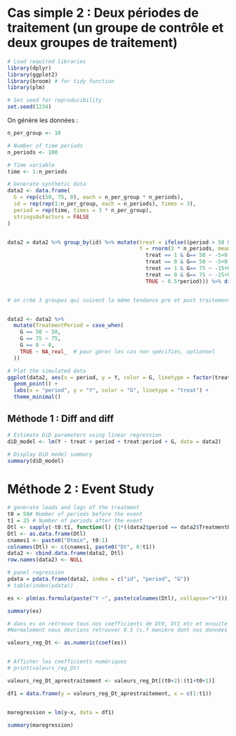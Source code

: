 # Cas simple 2 : Deux périodes de traitement (un groupe de contrôle et deux groupes de traitement)

```r
# Load required libraries
library(dplyr)
library(ggplot2)
library(broom) # for tidy function
library(plm)

# Set seed for reproducibility
set.seed(1234)
```


On génère les données :

```r
n_per_group <- 10

# Number of time periods
n_periods <- 100

# Time variable
time <- 1:n_periods

# Generate synthetic data
data2 <- data.frame(
  G = rep(c(50, 75, 0), each = n_per_group * n_periods),
  id = rep(rep(1:n_per_group, each = n_periods), times = 3),
  period = rep(time, times = 3 * n_per_group),
  stringsAsFactors = FALSE
)


data2 = data2 %>% group_by(id) %>% mutate(treat = ifelse((period > 50 & G == 50) | (period > 75 & G == 75), 1, 0),
                                          Y = rnorm(3 * n_periods, mean = case_when(
                                            treat == 1 & G== 50 ~ -5+0.5*period+10+0.3*period,
                                            treat == 0 & G== 50 ~ -5+0.5*period,
                                            treat == 1 & G== 75 ~ -15+0.5*period+10+0.3*period,
                                            treat == 0 & G== 75 ~ -15+0.5*period,
                                            TRUE ~ 0.5*period))) %>% distinct()


# on crée 3 groupes qui suivent la même tendance pre et post traitement mais le groupe 1 est traité en période 50 et le groupe 2 en période 75


data2 <- data2 %>%
  mutate(TreatmentPeriod = case_when(
    G == 50 ~ 50,
    G == 75 ~ 75,
    G == 0 ~ 0,
    TRUE ~ NA_real_  # pour gérer les cas non spécifiés, optionnel
  ))

# Plot the simulated data
ggplot(data2, aes(x = period, y = Y, color = G, linetype = factor(treat))) +
  geom_point() +
  labs(x = "period", y = "Y", color = "G", linetype = "treat") +
  theme_minimal()
```

## Méthode 1 : Diff and diff

```r
# Estimate DiD parameters using linear regression
diD_model <- lm(Y ~ treat + period + treat:period + G, data = data2)

# Display DiD model summary
summary(diD_model)
```


# Méthode 2 : Event Study

```r
# generate leads and lags of the treatment
t0 = 50# Number of periods before the event
t1 = 25 # Number of periods after the event
Dtl <- sapply(-t0:t1, function(l) {1*((data2$period == data2$TreatmentPeriod + l) & (data2$TreatmentPeriod > 0))})
Dtl <- as.data.frame(Dtl)
cnames1 <- paste0("Dtmin", t0:1)
colnames(Dtl) <- c(cnames1, paste0("Dt", 0:t1))
data2 <- cbind.data.frame(data2, Dtl)
row.names(data2) <- NULL

# panel regression
pdata = pdata.frame(data2, index = c("id", "period", "G"))
# table(index(pdata))

es <- plm(as.formula(paste("Y ~", paste(colnames(Dtl), collapse="+"))), data = pdata, model = "within", effect = "twoways")

summary(es)

# dans es on retrouve tous nos coefficients de Dt0, Dt1 etc et ensuite on fait la regression linéaire des coefficients des Dt sur le temps.
#Normalement nous devrions retrouver 0.5 (c.f manière dont nos données sont simulées) mais ici on trouve 0.3

valeurs_reg_Dt <- as.numeric(coef(es))


# Afficher les coefficients numériques
# print(valeurs_reg_Dt)

valeurs_reg_Dt_aprestraitement <- valeurs_reg_Dt[(t0+2):(t1+t0+1)]

df1 = data.frame(y = valeurs_reg_Dt_aprestraitement, x = c(1:t1))


maregression = lm(y~x, data = df1)

summary(maregression)
```

